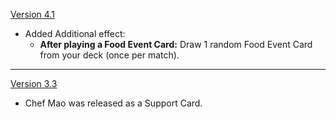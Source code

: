 {{Change History/Header}}
[[Version 4.1]]
* Added Additional effect:
** '''After playing a Food Event Card:''' Draw 1 random Food Event Card from your deck (once per match).
----
[[Version 3.3]]
* Chef Mao was released as a Support Card.